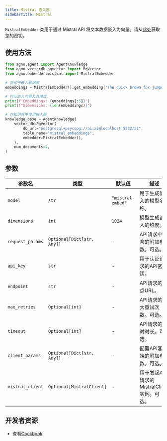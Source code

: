 ```yaml
---
title: Mistral 嵌入器
sidebarTitle: Mistral
---
```

`MistralEmbedder` 类用于通过 Mistral API 将文本数据嵌入为向量。请从[此处](https://console.mistral.ai/api-keys/)获取您的密钥。

## 使用方法

```python cookbook/embedders/mistral_embedder.py
from agno.agent import AgentKnowledge
from agno.vectordb.pgvector import PgVector
from agno.embedder.mistral import MistralEmbedder

# 将句子嵌入数据库
embeddings = MistralEmbedder().get_embedding("The quick brown fox jumps over the lazy dog.")

# 打印嵌入向量及其维度
print(f"Embeddings: {embeddings[:5]}")
print(f"Dimensions: {len(embeddings)}")

# 在知识库中使用嵌入器
knowledge_base = AgentKnowledge(
    vector_db=PgVector(
        db_url="postgresql+psycopg://ai:ai@localhost:5532/ai",
        table_name="mistral_embeddings",
        embedder=MistralEmbedder(),
    ),
    num_documents=2,
)
```

## 参数

| 参数名        | 类型                       | 默认值           | 描述                                                                |
| ---------------- | -------------------------- | ----------------- | -------------------------------------------------------------------------- |
| `model`          | `str`                      | `"mistral-embed"` | 用于生成嵌入的模型名称。                      |
| `dimensions`     | `int`                      | `1024`            | 模型生成嵌入的维度。               |
| `request_params` | `Optional[Dict[str, Any]]` | -                 | API请求中包含的附加参数。可选。             |
| `api_key`        | `str`                      | -                 | 用于认证请求的API密钥。                              |
| `endpoint`       | `str`                      | -                 | API请求的端点URL。                                     |
| `max_retries`    | `Optional[int]`            | -                 | API请求的最大重试次数。可选。                  |
| `timeout`        | `Optional[int]`            | -                 | API请求的超时时长。可选。                           |
| `client_params`  | `Optional[Dict[str, Any]]` | -                 | 配置API客户端的附加参数。可选。            |
| `mistral_client` | `Optional[MistralClient]`  | -                 | 用于发起API请求的MistralClient实例。可选。 |

## 开发者资源
- 查看[Cookbook](https://github.com/agno-agi/agno/blob/main/cookbook/agent_concepts/knowledge/embedders/mistral_embedder.py)